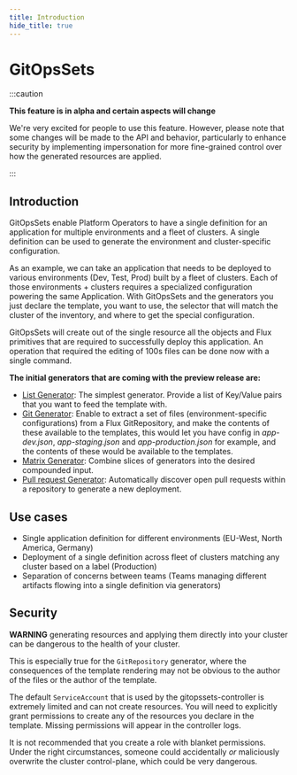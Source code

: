 ```yaml
---
title: Introduction
hide_title: true
---
```



# GitOpsSets <TierLabel tiers="enterprise" />

:::caution

**This feature is in alpha and certain aspects will change**

We're very excited for people to use this feature.
However, please note that some changes will be made to the API and behavior,
particularly to enhance security by implementing impersonation for more
fine-grained control over how the generated resources are applied.

:::

## Introduction

GitOpsSets enable Platform Operators to have a single definition for an application for multiple environments and a fleet of clusters. A single definition can be used to generate the environment and cluster-specific configuration.

As an example, we can take an application that needs to be deployed to various environments (Dev, Test, Prod) built by a fleet of clusters. Each of those environments + clusters requires a specialized configuration powering the same Application. With GitOpsSets and the generators you just declare the template, you want to use, the selector that will match the cluster of the inventory, and where to get the special configuration. 

GitOpsSets will create out of the single resource all the objects and Flux primitives that are required to successfully deploy this application. An operation that required the editing of 100s files can be done now with a single command. 

**The initial generators that are coming with the preview release are:**

- [List Generator](./guide.md#list-generator): The simplest generator. Provide a list of Key/Value pairs that you want to feed the template with.
- [Git Generator](./guide.md#git-generator): Enable to extract a set of files (environment-specific configurations) from a Flux GitRepository, and make the contents of these available to the templates, this would let you have config in *app-dev.json*, *app-staging.json* and *app-production.json* for example, and the contents of these would be available to the templates.
- [Matrix Generator](./guide.md#matrix-generator): Combine slices of generators into the desired compounded input.
- [Pull request Generator](./guide.md@pull-request-generator): Automatically discover open pull requests within a repository to generate a new deployment.

## Use cases

- Single application definition for different environments (EU-West, North America, Germany)
- Deployment of a single definition across fleet of clusters matching any cluster based on a label (Production) 
- Separation of concerns between teams (Teams managing different artifacts flowing into a single definition via generators)

## Security

**WARNING** generating resources and applying them directly into your cluster can be dangerous to the health of your cluster.

This is especially true for the `GitRepository` generator, where the consequences of the template rendering may not be obvious to the author of the files or the author of the template.

The default `ServiceAccount` that is used by the gitopssets-controller is extremely limited and can not create resources. You will need to explicitly grant permissions to create any of the resources you declare in the template. Missing permissions will appear in the controller logs.

It is not recommended that you create a role with blanket permissions. Under the right circumstances, someone could accidentally _or_ maliciously overwrite the cluster control-plane, which could be very dangerous.

